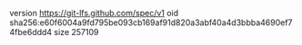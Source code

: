 version https://git-lfs.github.com/spec/v1
oid sha256:e60f6004a9fd795be093cb169af91d820a3abf40a4d3bbba4690ef74fbe6ddd4
size 257109

